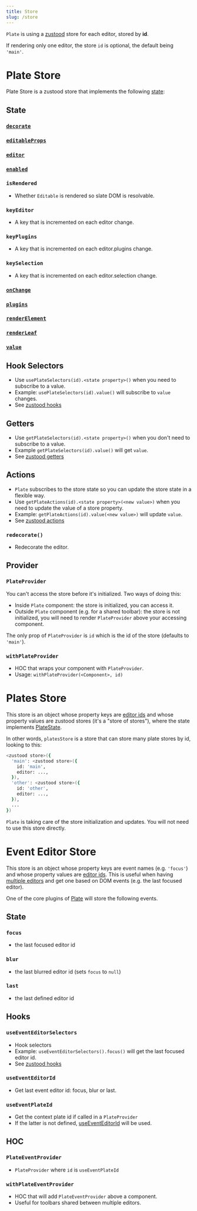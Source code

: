 ```yaml
---
title: Store
slug: /store
---
```


`Plate` is using a [zustood](https://github.com/udecode/zustood) store for each editor, stored by **id**.

If rendering only one editor, the store `id` is optional, the default being `'main'`.

# Plate Store

Plate Store is a zustood store that implements the following [state](#state):

## State

### [`decorate`](/docs/plate#editable-decorate)
### [`editableProps`](/docs/plate#editable-editableprops)
### [`editor`](/docs/plate#editor)
### [`enabled`](/docs/plate#enabled)

### `isRendered`

- Whether `Editable` is rendered so slate DOM is resolvable.

### `keyEditor`

- A key that is incremented on each editor change.

### `keyPlugins`

- A key that is incremented on each editor.plugins change.

### `keySelection`

- A key that is incremented on each editor.selection change.

### [`onChange`](/docs/plate#slate-onchange)
### [`plugins`](/docs/plate#plugins)
### [`renderElement`](/docs/plate#editable-renderelement)
### [`renderLeaf`](/docs/plate#editable-renderleaf)
### [`value`](/docs/plate#value)

## Hook Selectors

- Use `usePlateSelectors(id).<state property>()` when you need to subscribe to a value.
- Example: `usePlateSelectors(id).value()` will subscribe to `value` changes.
- See [zustood hooks](https://github.com/udecode/zustood#hooks) 

## Getters

- Use `getPlateSelectors(id).<state property>()` when you don't need to subscribe to a value.
- Example `getPlateSelectors(id).value()` will get `value`. 
- See [zustood getters](https://github.com/udecode/zustood#getters)

## Actions

- `Plate` subscribes to the store state so you can update the store state in a flexible way.
- Use `getPlateActions(id).<state property>(<new value>)` when you need to update the value of a store property.
- Example: `getPlateActions(id).value(<new value>)` will update `value`.
- See [zustood actions](https://github.com/udecode/zustood#actions) 

### `redecorate()`

- Redecorate the editor.

## Provider

### `PlateProvider`

You can't access the store before it's initialized. Two ways of doing this:
- Inside `Plate` component: the store is initialized, you can access it.
- Outside `Plate` component (e.g. for a shared toolbar): the store is not initialized, you will need to render `PlateProvider` above your accessing component. 

The only prop of `PlateProvider` is `id` which is the id of the store (defaults to `'main'`).

### `withPlateProvider`

- HOC that wraps your component with `PlateProvider`.
- Usage: `withPlateProvider(<Component>, id)`

# Plates Store

This store is an object whose property keys are [editor ids](Plate#id) and whose property values are zustood stores (it's a "store of stores"), where the state implements [PlateState](#state).

In other words, `platesStore` is a store that can store many plate stores by id, looking to this:

```bash
<zustood store>({
  'main': <zustood store>({
    id: 'main',
    editor: ...,
  }),
  'other': <zustood store>({
    id: 'other',
    editor: ...,
  }),
  ...
})
```

`Plate` is taking care of the store initialization and updates. You will not need to use this store directly.


# Event Editor Store

This store is an object whose property keys are event names (e.g. `'focus'`) and whose property values are [editor ids](Plate#id).
This is useful when having [multiple editors](multiple-editors) and get one based on DOM events (e.g. the last focused editor).

One of the core plugins of [Plate](Plate) will store the following events.

## State

### `focus`

- the last focused editor id

### `blur`

- the last blurred editor id (sets `focus` to `null`)

### `last`

- the last defined editor id

## Hooks

### `useEventEditorSelectors`

- Hook selectors
- Example: `useEventEditorSelectors().focus()` will get the last focused editor id.
- See [zustood hooks](https://github.com/udecode/zustood#hooks) 

### `useEventEditorId`

- Get last event editor id: focus, blur or last.

### `useEventPlateId`

- Get the context plate id if called in a `PlateProvider`
- If the latter is not defined, [useEventEditorId](#useeventeditorid) will be used.

## HOC

### `PlateEventProvider`

- `PlateProvider` where `id` is `useEventPlateId`

### `withPlateEventProvider`

- HOC that will add `PlateEventProvider` above a component.
- Useful for toolbars shared between multiple editors. 